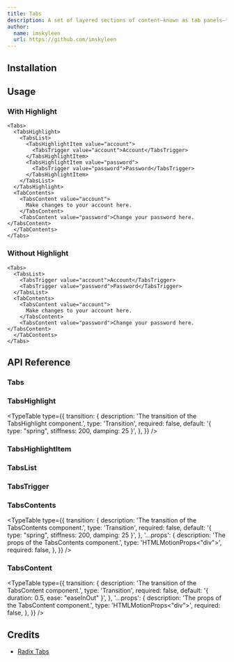 ```yaml
---
title: Tabs
description: A set of layered sections of content—known as tab panels—that are displayed one at a time.
author:
  name: imskyleen
  url: https://github.com/imskyleen
---
```


<ComponentPreview name="demo-primitives-radix-tabs" />

## Installation

<ComponentInstallation name="primitives-radix-tabs" />

## Usage

### With Highlight

```tsx
<Tabs>
  <TabsHighlight>
    <TabsList>
      <TabsHighlightItem value="account">
        <TabsTrigger value="account">Account</TabsTrigger>
      </TabsHighlightItem>
      <TabsHighlightItem value="password">
        <TabsTrigger value="password">Password</TabsTrigger>
      </TabsHighlightItem>
    </TabsList>
  </TabsHighlight>
  <TabContents>
    <TabsContent value="account">
      Make changes to your account here.
    </TabsContent>
    <TabsContent value="password">Change your password here.</TabsContent>
  </TabContents>
</Tabs>
```

### Without Highlight

```tsx
<Tabs>
  <TabsList>
    <TabsTrigger value="account">Account</TabsTrigger>
    <TabsTrigger value="password">Password</TabsTrigger>
  </TabsList>
  <TabContents>
    <TabsContent value="account">
      Make changes to your account here.
    </TabsContent>
    <TabsContent value="password">Change your password here.</TabsContent>
  </TabContents>
</Tabs>
```

## API Reference

### Tabs

<ExternalLink
  href="https://www.radix-ui.com/primitives/docs/components/tabs#root"
  text="Radix UI API Reference - Tabs.Root"
/>

### TabsHighlight

<ExternalLink
  href="https://animate-ui.com/docs/primitives/effects/highlight#highlight"
  text="Animate UI API Reference - Highlight"
/>

<TypeTable
  type={{
    transition: {
      description: 'The transition of the TabsHighlight component.',
      type: 'Transition',
      required: false,
      default: '{ type: "spring", stiffness: 200, damping: 25 }',
    },
  }}
/>

### TabsHighlightItem

<ExternalLink
  href="https://animate-ui.com/docs/primitives/effects/highlight#highlightitem"
  text="Animate UI API Reference - HighlightItem"
/>

### TabsList

<ExternalLink
  href="https://www.radix-ui.com/primitives/docs/components/tabs#list"
  text="Radix UI API Reference - Tabs.List"
/>

### TabsTrigger

<ExternalLink
  href="https://www.radix-ui.com/primitives/docs/components/tabs#trigger"
  text="Radix UI API Reference - Tabs.Trigger"
/>

### TabsContents

<TypeTable
  type={{
    transition: {
      description: 'The transition of the TabsContents component.',
      type: 'Transition',
      required: false,
      default: '{ type: "spring", stiffness: 200, damping: 25 }',
    },
    '...props': {
      description: 'The props of the TabsContents component.',
      type: 'HTMLMotionProps<"div">',
      required: false,
    },
  }}
/>

### TabsContent

<ExternalLink
  href="https://www.radix-ui.com/primitives/docs/components/tabs#content"
  text="Radix UI API Reference - Tabs.Content"
/>

<TypeTable
  type={{
    transition: {
      description: 'The transition of the TabsContent component.',
      type: 'Transition',
      required: false,
      default: '{ duration: 0.5, ease: "easeInOut" }',
    },
    '...props': {
      description: 'The props of the TabsContent component.',
      type: 'HTMLMotionProps<"div">',
      required: false,
    },
  }}
/>

## Credits

- [Radix Tabs](https://www.radix-ui.com/primitives/docs/components/tabs)
